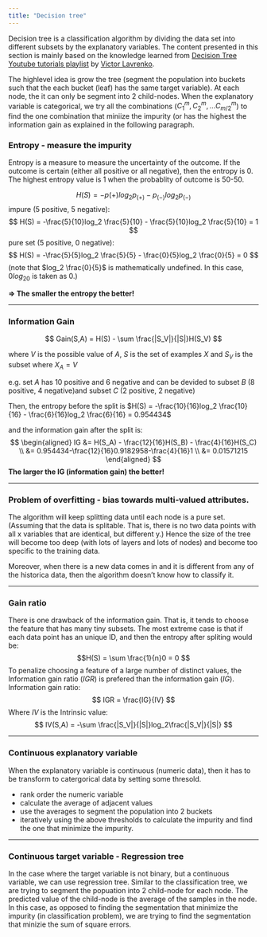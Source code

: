 ```yaml
---
title: "Decision tree"
---
```

Decision tree is a classification algorithm by dividing the data set into different subsets by the explanatory variables. The content presented in this section is mainly based on the knowledge learned from [Decision Tree Youtube tutorials playlist](https://www.youtube.com/playlist?list=PLBv09BD7ez_4temBw7vLA19p3tdQH6FYO) by [Victor Lavrenko](https://www.youtube.com/user/victorlavrenko/featured).

The highlevel idea is grow the tree (segment the population into buckets such that the each bucket (leaf) has the same target variable). At each node, the it can only be segment into 2 child-nodes. When the explanatory variable is categorical, we try all the combinations ($C^{m}_{1}, C^{m}_{2}, ...C^{m}_{m/2}$) to find the one combination that miniize the impurity (or has the highest the information gain as explained in the following paragraph.


### Entropy - measure the impurity
Entropy is a measure to measure the uncertainty of the outcome. If the outcome is certain (either all positive or all negative), then the entropy is 0. The highest entropy value is 1 when the probablity of outcome is 50-50.


$$ H(S) = - p{(+)}log_2p_{(+)} - p_{(-)}log_2p_{(-)} $$
impure (5 positive, 5 negative):
$$ H(S) = -\frac{5}{10}log_2 \frac{5}{10} - \frac{5}{10}log_2 \frac{5}{10} = 1  $$
pure set (5 positive, 0 negative):
$$ H(S) = -\frac{5}{5}log_2 \frac{5}{5} - \frac{0}{5}log_2 \frac{0}{5} = 0  $$
(note that $log_2 \frac{0}{5}$ is mathematically undefined. In this case, $0log_20$ is taken as 0.)

**$\Rightarrow$ The smaller the entropy the better!**

********

### Information Gain

$$  Gain(S,A) = H(S) - \sum \frac{|S_V|}{|S|}H(S_V) $$

where $V$ is the possible value of $A$, $S$ is the set of examples $X$ and $S_V$ is the subset where $X_A = V$

e.g. set $A$ has 10 positive and 6 negative and can be devided to subset $B$ (8 positive, 4 negative)and subset $C$ (2 positive, 2 negative)

Then, the entropy before the split is $H(S) = -\frac{10}{16}log_2 \frac{10}{16} - \frac{6}{16}log_2 \frac{6}{16} = 0.954434$

and the information gain after the split is:
$$ 
\begin{aligned}
IG &= H(S_A) - \frac{12}{16}H(S_B) - \frac{4}{16}H(S_C) \\
&= 0.954434-\frac{12}{16}0.9182958-\frac{4}{16}1 \\
&= 0.01571215 
\end{aligned}
$$
**The larger the IG (information gain) the better!**

********

### Problem of overfitting - bias towards multi-valued attributes. 
The algorithm will keep splitting data until each node is a pure set. (Assuming that the data is splitable. That is, there is no two data points with all x variables that are identical, but different y.) Hence the size of the tree will become too deep (with lots of layers and lots of nodes) and become too specific to the training data.   

Moreover, when there is a new data comes in and it is different from any of the historica data, then the algorithm doesn't know how to classify it.

********

### Gain ratio
There is one drawback of the information gain. That is, it tends to choose the feature that has many tiny subsets. The most extreme case is that if each data point has an unique ID, and then the entropy after spliting would be:
$$H(S) = \sum \frac{1}{n}0 = 0 $$
To penalize choosing a feature of a large number of distinct values, the Information gain ratio ($IGR$) is prefered than the information gain ($IG$).  
Information gain ratio:
$$ IGR = \frac{IG}{IV} $$
Where $IV$ is the Intrinsic value:
$$  IV(S,A) = -\sum \frac{|S_V|}{|S|}log_2\frac{|S_V|}{|S|} $$

********

### Continuous explanatory variable
When the explanatory variable is continuous (numeric data), then it has to be transform to catergorical data by setting some thresold.

* rank order the numeric variable
* calculate the average of adjacent values
* use the averages to segment the population into 2 buckets
* iteratively using the above thresholds to calculate the impurity and find the one that minimize the impurity.

********

### Continuous target variable - Regression tree
In the case where the target variable is not binary, but a continuous variable, we can use regression tree. Similar to the classification tree, we are trying to segment the popuation into 2 child-node for each node. The predicted value of the child-node is the average of the samples in the node. In this case, as opposed to finding the segmentation that minimize the impurity (in classification problem), we are trying to find the segmentation that minizie the sum of square errors.










